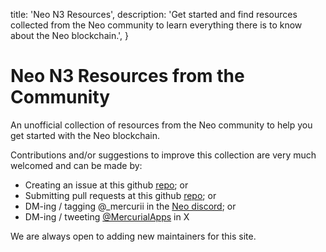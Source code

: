 
  title: 'Neo N3 Resources',
  description:
    'Get started and find resources collected from the Neo community to learn everything there is to know about the Neo blockchain.',
}

<HeroPattern />

# Neo N3 Resources from the Community

An unofficial collection of resources from the Neo community to help you get started with the Neo blockchain.

<Resources />

Contributions and/or suggestions to improve this collection are very much welcomed and can be made by:

- Creating an issue at this github [repo](https://github.com/MercurialApps/neo-n3-resources); or
- Submitting pull requests at this github [repo](); or
- DM-ing / tagging @\_mercurii in the [Neo discord](https://discord.com/invite/rvZFQ5382k); or
- DM-ing / tweeting [@MercurialApps](https://twitter.com/MercurialApps) in X

We are always open to adding new maintainers for this site.
